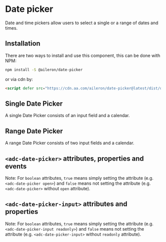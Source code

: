 

# Date picker

Date and time pickers allow users to select a single or a range of dates and times.

## Installation

There are two ways to install and use this component, this can be done with NPM:

```sh
npm install -S @aileron/date-picker
```

or via cdn by:

```html
<script defer src="https://cdn.aa.com/aileron/date-picker@latest/dist/date-picker.js"></script>
```

## Single Date Picker

A single Date Picker consists of an input field and a calendar.

<Preview withToolbar>
  <Story id="components-date-picker--single-picker" height="480px" />
</Preview>

## Range Date Picker

A range Date Picker consists of two input fields and a calendar.

<Preview withToolbar>
  <Story id="components-date-picker--range-picker" height="480px" />
</Preview>

## `<adc-date-picker>` attributes, properties and events

Note: For `boolean` attributes, `true` means simply setting the attribute (e.g. `<adc-date-picker open>`) and `false` means not setting the attribute (e.g. `<adc-date-picker>` without `open` attribute).

<Props of="adc-date-picker" />

## `<adc-date-picker-input>` attributes and properties

Note: For `boolean` attributes, `true` means simply setting the attribute (e.g. `<adc-date-picker-input readonly>`) and `false` means not setting the attribute (e.g. `<adc-date-picker-input>` without `readonly` attribute).

<Props of="adc-date-picker-input" />
